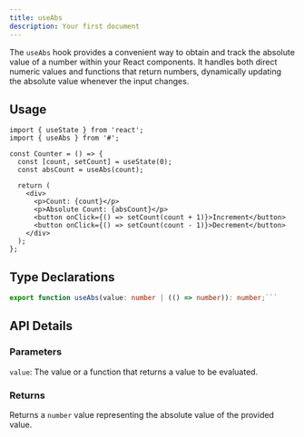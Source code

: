 ```yaml
---
title: useAbs
description: Your first document
---
```


The `useAbs` hook provides a convenient way to obtain and track the absolute value of a number within your React components. It handles both direct numeric values and functions that return numbers, dynamically updating the absolute value whenever the input changes.

## Usage

```tsx
import { useState } from 'react';
import { useAbs } from '#';

const Counter = () => {
  const [count, setCount] = useState(0);
  const absCount = useAbs(count);

  return (
    <div>
      <p>Count: {count}</p>
      <p>Absolute Count: {absCount}</p>
      <button onClick={() => setCount(count + 1)}>Increment</button>
      <button onClick={() => setCount(count - 1)}>Decrement</button>
    </div>
  );
};
```

## Type Declarations

````typescript
export function useAbs(value: number | (() => number)): number;```
````

## API Details

### Parameters

`value`: The value or a function that returns a value to be evaluated.

### Returns

Returns a `number` value representing the absolute value of the provided value.
